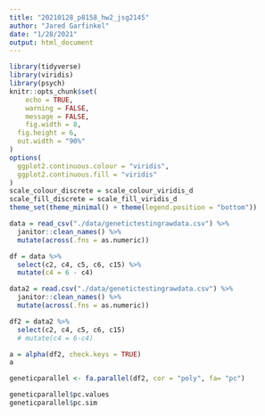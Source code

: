 ```yaml
---
title: "20210128_p8158_hw2_jsg2145"
author: "Jared Garfinkel"
date: "1/28/2021"
output: html_document
---
```


```r
library(tidyverse)
library(viridis)
library(psych)
knitr::opts_chunk$set(
	echo = TRUE,
	warning = FALSE,
	message = FALSE,
	fig.width = 8, 
  fig.height = 6,
  out.width = "90%"
)
options(
  ggplot2.continuous.colour = "viridis",
  ggplot2.continuous.fill = "viridis"
)
scale_colour_discrete = scale_colour_viridis_d
scale_fill_discrete = scale_fill_viridis_d
theme_set(theme_minimal() + theme(legend.position = "bottom"))
```

```r
data = read_csv("./data/genetictestingrawdata.csv") %>% 
  janitor::clean_names() %>% 
  mutate(across(.fns = as.numeric))
```

```r
df = data %>% 
  select(c2, c4, c5, c6, c15) %>% 
  mutate(c4 = 6 - c4)
```

```r
data2 = read.csv("./data/genetictestingrawdata.csv") %>% 
  janitor::clean_names() %>% 
  mutate(across(.fns = as.numeric))

df2 = data2 %>% 
  select(c2, c4, c5, c6, c15)
  # mutate(c4 = 6-c4)

a = alpha(df2, check.keys = TRUE)
a
```

```r
geneticparallel <- fa.parallel(df2, cor = "poly", fa= "pc")

geneticparallel$pc.values
geneticparallel$pc.sim
```




